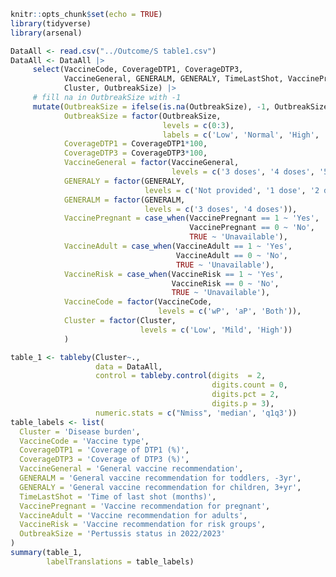 
```r
knitr::opts_chunk$set(echo = TRUE)
library(tidyverse)
library(arsenal)
```

```r
DataAll <- read.csv("../Outcome/S table1.csv")
DataAll <- DataAll |> 
     select(VaccineCode, CoverageDTP1, CoverageDTP3,
            VaccineGeneral, GENERALM, GENERALY, TimeLastShot, VaccinePregnant, VaccineAdult, VaccineRisk,
            Cluster, OutbreakSize) |> 
     # fill na in OutbreakSize with -1
     mutate(OutbreakSize = ifelse(is.na(OutbreakSize), -1, OutbreakSize),
            OutbreakSize = factor(OutbreakSize,
                                  levels = c(0:3),
                                  labels = c('Low', 'Normal', 'High', 'Resurgence')),
            CoverageDTP1 = CoverageDTP1*100,
            CoverageDTP3 = CoverageDTP3*100,
            VaccineGeneral = factor(VaccineGeneral,
                                    levels = c('3 doses', '4 doses', '5 doses', '6 doses')),
            GENERALY = factor(GENERALY,
                              levels = c('Not provided', '1 dose', '2 doses', '3 doses')),
            GENERALM = factor(GENERALM,
                              levels = c('3 doses', '4 doses')),
            VaccinePregnant = case_when(VaccinePregnant == 1 ~ 'Yes',
                                        VaccinePregnant == 0 ~ 'No',
                                        TRUE ~ 'Unavailable'),
            VaccineAdult = case_when(VaccineAdult == 1 ~ 'Yes',
                                     VaccineAdult == 0 ~ 'No',
                                     TRUE ~ 'Unavailable'),
            VaccineRisk = case_when(VaccineRisk == 1 ~ 'Yes',
                                    VaccineRisk == 0 ~ 'No',
                                    TRUE ~ 'Unavailable'),
            VaccineCode = factor(VaccineCode,
                                 levels = c('wP', 'aP', 'Both')),
            Cluster = factor(Cluster,
                             levels = c('Low', 'Mild', 'High'))
            )

table_1 <- tableby(Cluster~.,
                   data = DataAll,
                   control = tableby.control(digits  = 2,
                                             digits.count = 0,
                                             digits.pct = 2,
                                             digits.p = 3),
                   numeric.stats = c("Nmiss", 'median', 'q1q3'))
table_labels <- list(
  Cluster = 'Disease burden',
  VaccineCode = 'Vaccine type',
  CoverageDTP1 = 'Coverage of DTP1 (%)',
  CoverageDTP3 = 'Coverage of DTP3 (%)',
  VaccineGeneral = 'General vaccine recommendation',
  GENERALM = 'General vaccine recommendation for toddlers, -3yr',
  GENERALY = 'General vaccine recommendation for children, 3+yr',
  TimeLastShot = 'Time of last shot (months)',
  VaccinePregnant = 'Vaccine recommendation for pregnant',
  VaccineAdult = 'Vaccine recommendation for adults',
  VaccineRisk = 'Vaccine recommendation for risk groups',
  OutbreakSize = 'Pertussis status in 2022/2023'
)
summary(table_1,
        labelTranslations = table_labels)

```